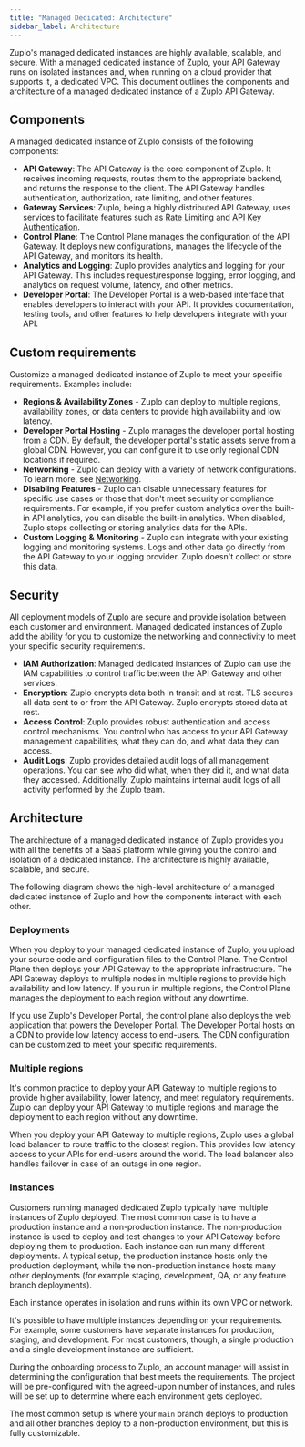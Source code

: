 ```yaml
---
title: "Managed Dedicated: Architecture"
sidebar_label: Architecture
---
```


Zuplo's managed dedicated instances are highly available, scalable, and secure.
With a managed dedicated instance of Zuplo, your API Gateway runs on isolated
instances and, when running on a cloud provider that supports it, a dedicated
VPC. This document outlines the components and architecture of a managed
dedicated instance of a Zuplo API Gateway.

## Components

A managed dedicated instance of Zuplo consists of the following components:

- **API Gateway**: The API Gateway is the core component of Zuplo. It receives
  incoming requests, routes them to the appropriate backend, and returns the
  response to the client. The API Gateway handles authentication, authorization,
  rate limiting, and other features.
- **Gateway Services**: Zuplo, being a highly distributed API Gateway, uses
  services to facilitate features such as
  [Rate Limiting](../articles/step-2-add-rate-limiting.mdx) and
  [API Key Authentication](../articles/api-key-management.mdx).
- **Control Plane**: The Control Plane manages the configuration of the API
  Gateway. It deploys new configurations, manages the lifecycle of the API
  Gateway, and monitors its health.
- **Analytics and Logging**: Zuplo provides analytics and logging for your API
  Gateway. This includes request/response logging, error logging, and analytics
  on request volume, latency, and other metrics.
- **Developer Portal**: The Developer Portal is a web-based interface that
  enables developers to interact with your API. It provides documentation,
  testing tools, and other features to help developers integrate with your API.

## Custom requirements

Customize a managed dedicated instance of Zuplo to meet your specific
requirements. Examples include:

- **Regions & Availability Zones** - Zuplo can deploy to multiple regions,
  availability zones, or data centers to provide high availability and low
  latency.
- **Developer Portal Hosting** - Zuplo manages the developer portal hosting from
  a CDN. By default, the developer portal's static assets serve from a global
  CDN. However, you can configure it to use only regional CDN locations if
  required.
- **Networking** - Zuplo can deploy with a variety of network configurations. To
  learn more, see [Networking](./networking.mdx).
- **Disabling Features** - Zuplo can disable unnecessary features for specific
  use cases or those that don't meet security or compliance requirements. For
  example, if you prefer custom analytics over the built-in API analytics, you
  can disable the built-in analytics. When disabled, Zuplo stops collecting or
  storing analytics data for the APIs.
- **Custom Logging & Monitoring** - Zuplo can integrate with your existing
  logging and monitoring systems. Logs and other data go directly from the API
  Gateway to your logging provider. Zuplo doesn't collect or store this data.

## Security

All deployment models of Zuplo are secure and provide isolation between each
customer and environment. Managed dedicated instances of Zuplo add the ability
for you to customize the networking and connectivity to meet your specific
security requirements.

- **IAM Authorization**: Managed dedicated instances of Zuplo can use the IAM
  capabilities to control traffic between the API Gateway and other services.
- **Encryption**: Zuplo encrypts data both in transit and at rest. TLS secures
  all data sent to or from the API Gateway. Zuplo encrypts stored data at rest.
- **Access Control**: Zuplo provides robust authentication and access control
  mechanisms. You control who has access to your API Gateway management
  capabilities, what they can do, and what data they can access.
- **Audit Logs**: Zuplo provides detailed audit logs of all management
  operations. You can see who did what, when they did it, and what data they
  accessed. Additionally, Zuplo maintains internal audit logs of all activity
  performed by the Zuplo team.

## Architecture

The architecture of a managed dedicated instance of Zuplo provides you with all
the benefits of a SaaS platform while giving you the control and isolation of a
dedicated instance. The architecture is highly available, scalable, and secure.

The following diagram shows the high-level architecture of a managed dedicated
instance of Zuplo and how the components interact with each other.

<ManagedDedicatedArchitecture />

### Deployments

When you deploy to your managed dedicated instance of Zuplo, you upload your
source code and configuration files to the Control Plane. The Control Plane then
deploys your API Gateway to the appropriate infrastructure. The API Gateway
deploys to multiple nodes in multiple regions to provide high availability and
low latency. If you run in multiple regions, the Control Plane manages the
deployment to each region without any downtime.

If you use Zuplo's Developer Portal, the control plane also deploys the web
application that powers the Developer Portal. The Developer Portal hosts on a
CDN to provide low latency access to end-users. The CDN configuration can be
customized to meet your specific requirements.

<ManagedDedicatedDeploymentArchitecture />

### Multiple regions

It's common practice to deploy your API Gateway to multiple regions to provide
higher availability, lower latency, and meet regulatory requirements. Zuplo can
deploy your API Gateway to multiple regions and manage the deployment to each
region without any downtime.

When you deploy your API Gateway to multiple regions, Zuplo uses a global load
balancer to route traffic to the closest region. This provides low latency
access to your APIs for end-users around the world. The load balancer also
handles failover in case of an outage in one region.

<ManagedDedicatedMultiRegionArchitecture />

### Instances

Customers running managed dedicated Zuplo typically have multiple instances of
Zuplo deployed. The most common case is to have a production instance and a
non-production instance. The non-production instance is used to deploy and test
changes to your API Gateway before deploying them to production. Each instance
can run many different deployments. A typical setup, the production instance
hosts only the production deployment, while the non-production instance hosts
many other deployments (for example staging, development, QA, or any feature
branch deployments).

Each instance operates in isolation and runs within its own VPC or network.

It's possible to have multiple instances depending on your requirements. For
example, some customers have separate instances for production, staging, and
development. For most customers, though, a single production and a single
development instance are sufficient.

During the onboarding process to Zuplo, an account manager will assist in
determining the configuration that best meets the requirements. The project will
be pre-configured with the agreed-upon number of instances, and rules will be
set up to determine where each environment gets deployed.

The most common setup is where your `main` branch deploys to production and all
other branches deploy to a non-production environment, but this is fully
customizable.

<ManagedDedicatedEnvironmentsArchitecture />
